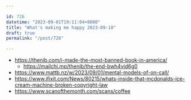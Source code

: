 ```yaml
---

id: 726
datetime: "2023-09-01T19:11:04+0000"
title: "What's making me happy 2023-09-10"
draft: true
permalink: "/post/726"

---
```


- https://thenib.com/i-made-the-most-banned-book-in-america/
  - https://mailchi.mp/thenib/the-end-bwh4vjd6g0  
- https://www.mattb.nz/w/2023/09/01/mental-models-of-on-call/
- https://www.ifixit.com/News/80215/whats-inside-that-mcdonalds-ice-cream-machine-broken-copyright-law
- https://www.scanofthemonth.com/scans/coffee